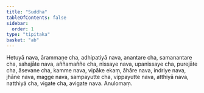 ```yaml
---
title: "Suddha"
tableOfContents: false
sidebar:
  order: 1
type: "tipitaka"
basket: "ab"
---
```



<DynamicBreadcrumb />

<Division number="55">

<Paragraph number="1118">
Hetuyā nava, ārammaṇe cha, adhipatiyā nava, anantare cha, samanantare cha, sahajāte nava, aññamaññe cha, nissaye nava, upanissaye cha, purejāte cha, āsevane cha, kamme nava, vipāke ekaṃ, āhāre nava, indriye nava, jhāne nava, magge nava, sampayutte cha, vippayutte nava, atthiyā nava, natthiyā cha, vigate cha, avigate nava.

</Paragraph>
</Division>

<Paragraph number="1119" type="center">
Anulomaṃ.
</Paragraph>